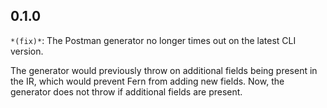 ## 0.1.0
`*(fix)*`: The Postman generator no longer times out on the latest CLI version. 

The generator would previously throw on additional fields being present in the IR, which would prevent
Fern from adding new fields. Now, the generator does not throw if additional fields are present.


